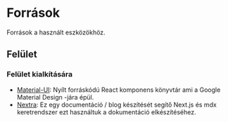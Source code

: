 # Források

Források a használt eszközökhöz.


## Felület

### Felület kialkítására

- [Material-UI](https://material-ui.com/): Nyílt forráskódú React komponens könyvtár ami a Google Material Design -jára épül.
- [Nextra](https://nextra.site/): Ez egy documentáció / blog készítését segítő Next.js és mdx keretrendszer ezt használtuk a dokumentáció elkészítéséhez.